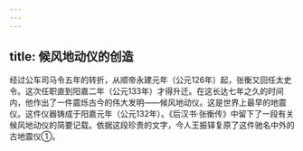 ```yaml
---
---
---
```

title: 候风地动仪的创造
---



经过公车司马令五年的转折，从顺帝永建元年（公元126年）起，张衡又回任太史令。这次任职直到阳嘉二年（公元133年）才得升迁。在这长达七年之久的时间内，他作出了一件震烁古今的伟大发明——候风地动仪。这是世界上最早的地震仪。这件仪器铸成于阳嘉元年（公元132年）。《后汉书·张衡传》中留下了一段有关候风地动仪的简要记载。依据这段珍贵的文字，今人王振铎复原了这件驰名中外的古地震仪①。